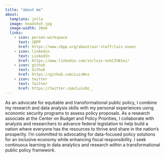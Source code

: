 ```yaml
---
title: "about me"
about:
  template: jolla
  image: headshot.jpg
  image-width: 20em
  links:
    - icon: person-workspace
      text: CBPP
      href: https://www.cbpp.org/about/our-staff/luis-nunez
    - icon: linkedin
      text: LinkedIn
      href: https://www.linkedin.com/in/luis-nu%C3%B1ez/
    - icon: github
      text: Github
      href: https://github.com/LuisNnz
    - icon: twitter
      text: Twitter
      href: https://twitter.com/LuisNz__
---
```


As an advocate for equitable and transformational public policy, I combine my research and data analysis skills with my personal experiences using economic security programs to assess policy proposals. As a research associate at the Center on Budget and Policy Priorities, I collaborate with analysts and researchers to advance federal legislation to help build a nation where everyone has the resources to thrive and share in the nation's prosperity. I'm committed to advocating for data-focused policy solutions for an inclusive economy while enhancing fiscal responsibility. I seek continuous learning in data analytics and research within a transformational public policy framework.
